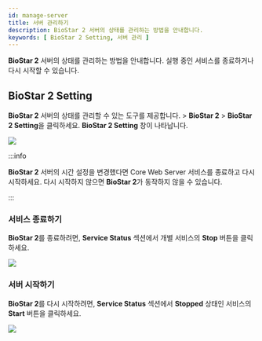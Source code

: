 ```yaml
---
id: manage-server
title: 서버 관리하기
description: BioStar 2 서버의 상태를 관리하는 방법을 안내합니다.
keywords: [ BioStar 2 Setting, 서버 관리 ]
---
```


**BioStar 2** 서버의 상태를 관리하는 방법을 안내합니다. 실행 중인 서비스를 종료하거나 다시 시작할 수 있습니다.

## BioStar 2 Setting

**BioStar 2** 서버의 상태를 관리할 수 있는 도구를 제공합니다. <Start/> > **BioStar 2** > **BioStar 2 Setting**을 클릭하세요. **BioStar 2 Setting** 창이 나타납니다.

<Image src='/img/common/biostar-setting-window.png' alone />

:::info

**BioStar 2** 서버의 시간 설정을 변경했다면 Core Web Server 서비스를 종료하고 다시 시작하세요. 다시 시작하지 않으면 **BioStar 2**가 동작하지 않을 수 있습니다.

:::

### 서비스 종료하기

**BioStar 2**를 종료하려면, **Service Status** 섹션에서 개별 서비스의 **Stop** 버튼을 클릭하세요.

<Image src='/img/common/biostar-setting-stop.png' alone />

### 서버 시작하기

**BioStar 2**를 다시 시작하려면, **Service Status** 섹션에서 **Stopped** 상태인 서비스의 **Start** 버튼을 클릭하세요.

<Image src='/img/common/biostar-setting-start.png' alone />
